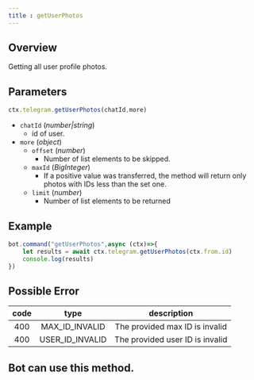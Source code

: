 ```yaml
--- 
title : getUserPhotos 
--- 
```

## Overview 
Getting all user profile photos. 
## Parameters 
```ts 
ctx.telegram.getUserPhotos(chatId,more)
```
- `chatId` (_number|string_) 
    - id of user.
- `more` (_object_)
    - `offset` (_number_) 
        - Number of list elements to be skipped.
    - `maxId` (_BigInteger_) 
        - If a positive value was transferred, the method will return only photos with IDs less than the set one.
    - `limit` (_number_) 
        - Number of list elements to be returned
## Example 
```ts headlight=2
bot.command("getUserPhotos",async (ctx)=>{
    let results = await ctx.telegram.getUserPhotos(ctx.from.id)
    console.log(results)
})
```
## Possible Error 

| code | type | description | 
| :---: | :---: | :------:| 
| 400 | MAX_ID_INVALID | The provided max ID is invalid | 
| 400 | USER_ID_INVALID | The provided user ID is invalid | 

## Bot can use this method.